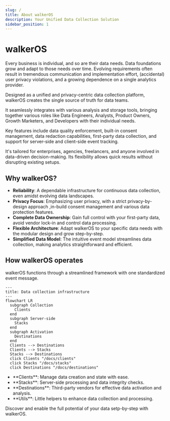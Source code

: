 ```yaml
---
slug: /
title: About walkerOS
description: Your Unified Data Collection Solution
sidebar_position: 1
---
```



# walkerOS

Every business is individual, and so are their data needs. Data foundations grow
and adapt to those needs over time. Evolving requirements often result in
tremendous communication and implementation effort, (accidental) user privacy
violations, and a growing dependence on a single analytics provider.

Designed as a unified and privacy-centric data collection platform, walkerOS
creates the single source of truth for data teams.

It seamlessly integrates with various analysis and storage tools, bringing
together various roles like Data Engineers, Analysts, Product Owners, Growth
Marketers, and Developers with their individual needs.

Key features include data quality enforcement, built-in consent management, data
redaction capabilities, first-party data collection, and support for server-side
and client-side event tracking.

It's tailored for enterprises, agencies, freelancers, and anyone involved in
data-driven decision-making. Its flexibility allows quick results without
disrupting existing setups.

## Why walkerOS?

- **Reliability**: A dependable infrastructure for continuous data collection,
  even amidst evolving data landscapes.
- **Privacy Focus**: Emphasizing user privacy, with a strict privacy-by-design
  approach ,in-build consent management and various data protection features.
- **Complete Data Ownership**: Gain full control with your first-party data,
  avoid vendor lock-in and control data processing.
- **Flexible Architecture**: Adapt walkerOS to your specific data needs with the
  modular design and grow step-by-step.
- **Simplified Data Model**: The intuitive event model streamlines data
  collection, making analytics straightforward and efficient.

## How walkerOS operates

walkerOS functions through a streamlined framework with one standardized event
message.

```mermaid
---
title: Data collection infrastructure
---
flowchart LR
  subgraph Collection
    Clients
  end
  subgraph Server-side
    Stacks
  end
  subgraph Activation
    Destinations
  end
  Clients --> Destinations
  Clients --> Stacks
  Stacks --> Destinations
  click Clients "/docs/clients"
  click Stacks "/docs/stacks"
  click Destinations "/docs/destinations"
```

- <Link to="clients">**Clients**</Link>: Manage data creation and state with
  ease.
- <Link to="stacks">**Stacks**</Link>: Server-side processing and data integrity
  checks.
- <Link to="destinations">**Destinations**</Link>: Third-party vendors for
  effective data activation and analysis.
- <Link to="utils">**Utils**</Link>: Little helpers to enhance data collection
  and processing.

Discover and enable the full potential of your data setp-by-step with walkerOS.
